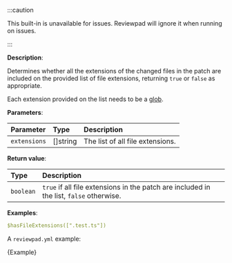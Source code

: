 
:::caution

This built-in is unavailable for issues. Reviewpad will ignore it when running on issues.

:::

**Description**:

Determines whether all the extensions of the changed files in the patch are included on the provided list of file extensions, returning `true` or `false` as appropriate.

Each extension provided on the list needs to be a [glob](<https://en.wikipedia.org/wiki/Glob_(programming)>).

**Parameters**:

| Parameter    | Type      | Description                      |
| :----------- | :-------- | :------------------------------- |
| `extensions` | \[]string | The list of all file extensions. |

**Return value**:

| Type      | Description                                                                             |
| :-------- | :-------------------------------------------------------------------------------------- |
| `boolean` | `true` if all file extensions in the patch are included in the list, `false` otherwise. |

**Examples**:

```yml
$hasFileExtensions([".test.ts"])
```

A `reviewpad.yml` example:

<CodeBlock language="yml" title="reviewpad.yml">{Example}</CodeBlock>
